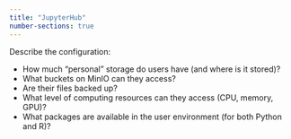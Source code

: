 ```yaml
---
title: "JupyterHub"
number-sections: true
---
```


Describe the configuration:

 * How much "personal" storage do users have (and where is it stored)?
 * What buckets on MinIO can they access?
 * Are their files backed up?
 * What level of computing resources can they access (CPU, memory, GPU)?
 * What packages are available in the user environment (for both Python and R)?